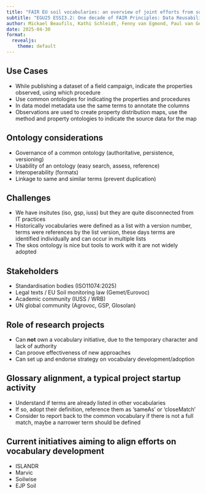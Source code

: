 ```yaml
---
title: "FAIR EU soil vocabularies: an overview of joint efforts from some EU Soil Mission projects"
subtitle: "EGU25 ESSI3.2: One decade of FAIR Principles: Data Reusability and Impact in Earth System Sciences"
author: Mickael Beaufils, Kathi Schleidt, Fenny van Egmond, Paul van Genuchten
date: 2025-04-30
format:
  revealjs: 
    theme: default
---
```



 
## Use Cases

- While publishing a dataset of a field campaign, indicate the properties observed, using which procedure
- Use common ontologies for indicating the properties and procedures
- In data model metadata use the same terms to annotate the columns
- Observations are used to create property distribution maps, use the method and property ontologies to indicate the source data for the map
 
## Ontology considerations

- Governance of a common ontology (authoritative, persistence, versioning)
- Usability of an ontology (easy search, assess, reference)
- Interoperability (formats)
- Linkage to same and similar terms (prevent duplication)
 
## Challenges

- We have insitutes (iso, gsp, iuss) but they are quite disconnected from IT practices
- Historically vocabularies were defined as a list with a version number, terms were references by the list version, these days terms are identified individually and can occur in multiple lists
- The skos ontology is nice but tools to work with it are not widely adopted

## Stakeholders

- Standardisation bodies (ISO11074:2025)
- Legal texts / EU Soil monitoring law (Gemet/Eurovoc)
- Academic community (IUSS / WRB)
- UN global community (Agrovoc, GSP, Glosolan) 

## Role of research projects

- Can **not** own a vocabulary initiative, due to the temporary character and lack of authority
- Can proove effectiveness of new approaches
- Can set up and endorse strategy on vocabulary development/adoption

## Glossary alignment, a typical project startup activity

- Understand if terms are already listed in other vocabularies
- If so, adopt their definition, reference them as 'sameAs' or 'closeMatch'
- Consider to report back to the common vocabulary if there is not a full match, maybe a narrower term should be defined

## Current initiatives aiming to align efforts on vocabulary development

- ISLANDR
- Marvic
- Soilwise
- EJP Soil
